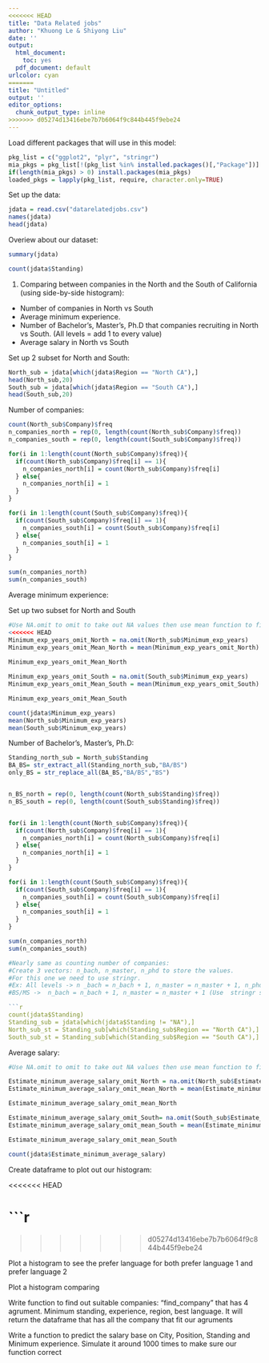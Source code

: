```yaml
---
<<<<<<< HEAD
title: "Data Related jobs"
author: "Khuong Le & Shiyong Liu"
date: ''
output:
  html_document: 
    toc: yes
  pdf_document: default
urlcolor: cyan
=======
title: "Untitled"
output: ''
editor_options: 
  chunk_output_type: inline
>>>>>>> d05274d13416ebe7b7b6064f9c844b445f9ebe24
---
```


Load different packages that will use in this model:

```r
pkg_list = c("ggplot2", "plyr", "stringr")
mia_pkgs = pkg_list[!(pkg_list %in% installed.packages()[,"Package"])]
if(length(mia_pkgs) > 0) install.packages(mia_pkgs)
loaded_pkgs = lapply(pkg_list, require, character.only=TRUE)
```

Set up the data:
```r
jdata = read.csv("datarelatedjobs.csv")
names(jdata)
head(jdata)
```

Overiew about our dataset:

```r
summary(jdata)
```

```r
count(jdata$Standing)
```

1. Comparing between companies in the North and the South of California (using side-by-side histogram):

- Number of companies in North vs South
- Average minimum experience. 
- Number of Bachelor's, Master's, Ph.D that companies recruiting in North vs South. (All levels = add 1 to every value)
- Average salary in North vs South

Set up 2 subset for North and South:

```r
North_sub = jdata[which(jdata$Region == "North CA"),]
head(North_sub,20)
South_sub = jdata[which(jdata$Region == "South CA"),]
head(South_sub,20)

```

Number of companies:

```r
count(North_sub$Company)$freq
n_companies_north = rep(0, length(count(North_sub$Company)$freq))
n_companies_south = rep(0, length(count(South_sub$Company)$freq))

for(i in 1:length(count(North_sub$Company)$freq)){
  if(count(North_sub$Company)$freq[i] == 1){
    n_companies_north[i] = count(North_sub$Company)$freq[i] 
  } else{
    n_companies_north[i] = 1
  }
}

for(i in 1:length(count(South_sub$Company)$freq)){
  if(count(South_sub$Company)$freq[i] == 1){
    n_companies_south[i] = count(South_sub$Company)$freq[i] 
  } else{
    n_companies_south[i] = 1
  }
}

sum(n_companies_north)
sum(n_companies_south)
```

Average minimum experience:

Set up two subset for North and South


```r
#Use NA.omit to omit to take out NA values then use mean function to find average
<<<<<<< HEAD
Minimum_exp_years_omit_North = na.omit(North_sub$Minimum_exp_years)
Minimum_exp_years_omit_Mean_North = mean(Minimum_exp_years_omit_North)
 
Minimum_exp_years_omit_Mean_North

Minimum_exp_years_omit_South = na.omit(South_sub$Minimum_exp_years)
Minimum_exp_years_omit_Mean_South = mean(Minimum_exp_years_omit_South)

Minimum_exp_years_omit_Mean_South

count(jdata$Minimum_exp_years)
mean(North_sub$Minimum_exp_years)
mean(South_sub$Minimum_exp_years)
```

Number of Bachelor's, Master's, Ph.D:

```r
Standing_north_sub = North_sub$Standing
BA_BS= str_extract_all(Standing_north_sub,"BA/BS")
only_BS = str_replace_all(BA_BS,"BA/BS","BS")


n_BS_north = rep(0, length(count(North_sub$Standing)$freq))
n_BS_south = rep(0, length(count(South_sub$Standing)$freq))


for(i in 1:length(count(North_sub$Company)$freq)){
  if(count(North_sub$Company)$freq[i] == 1){
    n_companies_north[i] = count(North_sub$Company)$freq[i] 
  } else{
    n_companies_north[i] = 1
  }
}

for(i in 1:length(count(South_sub$Company)$freq)){
  if(count(South_sub$Company)$freq[i] == 1){
    n_companies_south[i] = count(South_sub$Company)$freq[i] 
  } else{
    n_companies_south[i] = 1
  }
}

sum(n_companies_north)
sum(n_companies_south)

```


```r
#Nearly same as counting number of companies:
#Create 3 vectors: n_bach, n_master, n_phd to store the values.
#For this one we need to use stringr.
#Ex: All levels -> n _bach = n_bach + 1, n_master = n_master + 1, n_phd = n_phd + 1
#BS/MS ->  n_bach = n_bach + 1, n_master = n_master + 1 (Use  stringr so that we can get only BS or only MS)

```r
count(jdata$Standing)
Standing_sub = jdata[which(jdata$Standing != "NA"),]
North_sub_st = Standing_sub[which(Standing_sub$Region == "North CA"),]
South_sub_st = Standing_sub[which(Standing_sub$Region == "South CA"),]
```

Average salary:

```r
#Use NA.omit to omit to take out NA values then use mean function to find average

Estimate_minimum_average_salary_omit_North = na.omit(North_sub$Estimate_minimum_average_salary)
Estimate_minimum_average_salary_omit_mean_North = mean(Estimate_minimum_average_salary_omit_North)

Estimate_minimum_average_salary_omit_mean_North

Estimate_minimum_average_salary_omit_South= na.omit(South_sub$Estimate_minimum_average_salary)
Estimate_minimum_average_salary_omit_mean_South = mean(Estimate_minimum_average_salary_omit_South)

Estimate_minimum_average_salary_omit_mean_South

count(jdata$Estimate_minimum_average_salary)

```

Create dataframe to plot out our histogram:

<<<<<<< HEAD

```r
=======
>>>>>>> d05274d13416ebe7b7b6064f9c844b445f9ebe24



Plot a histogram to see the prefer language for both prefer language 1 and prefer language 2

Plot a histogram comparing 
 
Write function to find out suitable companies: "find_company" that has 4 agrument. Minimum standing, experience, region, best language. It will return the dataframe that has all the company that fit our agruments

Write a function to predict the salary base on City, Position, Standing and Minimum experience. Simulate it around 1000 times to make sure our function correct

